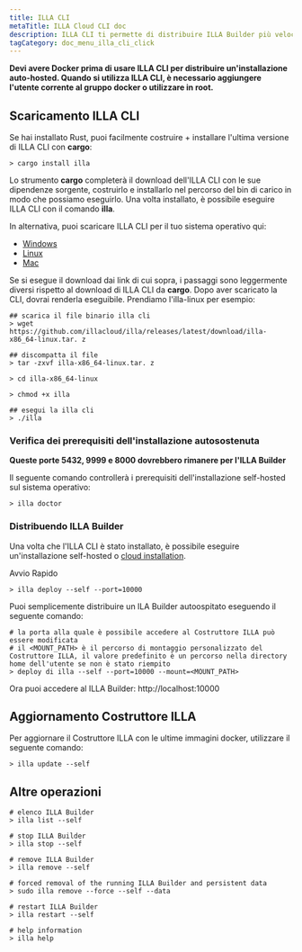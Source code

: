 ```yaml
---
title: ILLA CLI
metaTitle: ILLA Cloud CLI doc
description: ILLA CLI ti permette di distribuire ILLA Builder più velocemente della tua immaginazione.
tagCategory: doc_menu_illa_cli_click
---
```


**Devi avere Docker prima di usare ILLA CLI per distribuire un'installazione auto-hosted. Quando si utilizza ILLA CLI, è necessario aggiungere l'utente corrente al gruppo docker o utilizzare in root.**

## Scaricamento ILLA CLI

Se hai installato Rust, puoi facilmente costruire + installare l'ultima versione di ILLA CLI con **cargo**:

```
> cargo install illa
```

Lo strumento **cargo** completerà il download dell'ILLA CLI con le sue dipendenze sorgente, costruirlo e installarlo nel percorso del bin di carico in modo che possiamo eseguirlo.
Una volta installato, è possibile eseguire ILLA CLI con il comando **illa**.

In alternativa, puoi scaricare ILLA CLI per il tuo sistema operativo qui:

-   [Windows](https://github.com/illacloud/illa/releases/latest/download/illa-x86_64-win.zip)
-   [Linux](https://github.com/illacloud/illa/releases/latest/download/illa-x86_64-linux.tar.gz)
-   [Mac](https://github.com/illacloud/illa/releases/latest/download/illa-x86_64-macos.tar.gz)

Se si esegue il download dai link di cui sopra, i passaggi sono leggermente diversi rispetto al download di ILLA CLI da **cargo**. Dopo aver scaricato la CLI, dovrai renderla eseguibile. Prendiamo l'illa-linux per esempio:

```
## scarica il file binario illa cli
> wget https://github.com/illacloud/illa/releases/latest/download/illa-x86_64-linux.tar. z

## discompatta il file
> tar -zxvf illa-x86_64-linux.tar. z

> cd illa-x86_64-linux

> chmod +x illa

## esegui la illa cli
> ./illa

```

### Verifica dei prerequisiti dell'installazione autosostenuta

**Queste porte 5432, 9999 e 8000 dovrebbero rimanere per l'ILLA Builder**

Il seguente comando controllerà i prerequisiti dell'installazione self-hosted sul sistema operativo:

```
> illa doctor
```

### Distribuendo ILLA Builder

Una volta che l'ILLA CLI è stato installato, è possibile eseguire un'installazione self-hosted o [cloud installation](https://cloud.illacloud.com/).

Avvio Rapido

```
> illa deploy --self --port=10000
```

Puoi semplicemente distribuire un ILA Builder autoospitato eseguendo il seguente comando:

```
# la porta alla quale è possibile accedere al Costruttore ILLA può essere modificata
# il <MOUNT_PATH> è il percorso di montaggio personalizzato del Costruttore ILLA, il valore predefinito è un percorso nella directory home dell'utente se non è stato riempito
> deploy di illa --self --port=10000 --mount=<MOUNT_PATH>
```

Ora puoi accedere al ILLA Builder: http://localhost:10000

## Aggiornamento Costruttore ILLA

Per aggiornare il Costruttore ILLA con le ultime immagini docker, utilizzare il seguente comando:

```
> illa update --self
```

## Altre operazioni

```
# elenco ILLA Builder
> illa list --self

# stop ILLA Builder
> illa stop --self

# remove ILLA Builder
> illa remove --self

# forced removal of the running ILLA Builder and persistent data
> sudo illa remove --force --self --data

# restart ILLA Builder
> illa restart --self

# help information
> illa help
```
